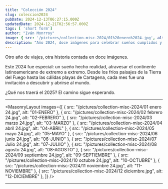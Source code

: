 ```yaml
---
title: "Colección 2024"
slug: coleccion2024
pubDate: 2024-12-13T06:27:15.000Z
updatedDate: 2024-12-21T02:56:57.000Z
tags: [ 'short form']
author: "Iván Monrroy"
image: { src: '/pictures/collection-misc-2024/01%20enero%2024.jpg', alt: Coleccion2024, positionx: 50%, positiony: 40% }
description: "Año 2024, doce imágenes para celebrar sueños cumplidos y grabar en el alma paisajes inolvidables."
---
```


Otro año de viajes, otra historia contada en doce imágenes.

Este 2024 fue especial: un sueño hecho realidad, atravesar el continente latinoamericano de extremo a extremo. Desde los fríos paisajes de la Tierra del Fuego hasta las cálidas playas de Cartagena, cada mes fue una invitación a descubrir y abrirse al mundo.

¿Qué nos traerá el 2025? El camino sigue esperando.

---


<MasonryLayout images={[
        { src: "/pictures/collection-misc-2024/01 enero 24.jpg", alt: "01-ENERO" },
        { src: "/pictures/collection-misc-2024/02 febrero 24.jpg", alt: "02-FEBRERO" },
        { src: "/pictures/collection-misc-2024/03 marzo 24.jpg", alt: "03-MARZO" },
        { src: "/pictures/collection-misc-2024/04 abril 24.jpg", alt: "04-ABRIL" },
        { src: "/pictures/collection-misc-2024/05 mayo 24.jpg", alt: "05-MAYO" },
        { src: "/pictures/collection-misc-2024/06 junio 24.jpg", alt: "06-JUNIO" },
        { src: "/pictures/collection-misc-2024/07 Julio 24.jpg", alt: "07-JULIIO" },
        { src: "/pictures/collection-misc-2024/08 agosto 24.jpg", alt: "08-AGOSTO" },
        { src: "/pictures/collection-misc-2024/09 septiembre 24.jpg", alt: "09-SEPTIEMBRE" },
        { src: "/pictures/collection-misc-2024/10 octubre 24.jpg", alt: "10-OCTUBRE" },
        { src: "/pictures/collection-misc-2024/11 noviembre 24.jpg", alt: "11-NOVIEMBRE" },
        { src: "/pictures/collection-misc-2024/12 diciembre.jpg", alt: "12-DICIEMBRE" },
]} />

---